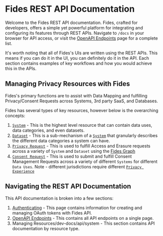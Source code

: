 # Fides REST API Documentation

Welcome to the Fides REST API documentation. Fides, crafted for developers, offers a simple yet powerful platform for integrating and configuring its features through REST APIs. Navigate to `/docs` in your browser for API access, or visit the [OpenAPI Endpoints](/dev-docs/api/list) page for a complete list.

It's worth noting that all of Fides's UIs are written using the REST APIs. This means if you can do it in the UI, you can definitely do it in the API. Each section contains examples of key workflows and how you would achieve this in the APIs. 

## Managing Privacy Resources with Fides

Fides's primary functions are to assist with Data Mapping and fulfilling Privacy/Consent Requests across Systems, 3rd party SaaS, and Databases. 

Fides has several types of key resources, however below is the overarching concepts: 
1. [`System`](/dev-docs/api/manage/system) - This is the highest level resource that can contain data uses, data categories, and even datasets.
2. [`Dataset`](/dev-docs/api/manage/dataset) - This is a sub-mechanism of a [`System`](/dev-docs/api/manage/system) that granularly describes the different data categories a system can have. 
3. [`Privacy Request`](/dev-docs/api/manage/privacy-request) - This is used to fulfill Access and Erasure requests across a variety of `System` and `Dataset` using the [Fides Graph](/dev-docs/configuration/privacy-requests/graphs)
4. [`Consent Request`](/dev-docs/api/manage/privacy-experience) - This is used to submit and fulfill Consent Management Requests across a variety of different `Systems` for different `Data Uses`. Note - different jurisdictions require different [`Privacy Experience`](/dev-docs/api/manage/privacy-experience)


## Navigating the REST API Documentation
This API documentation is broken into a few sections:

1. [Authenticating](/dev-docs/api/auth) - This page contains information for creating and managing OAuth tokens with Fides API.
2. [OpenAPI Endpoints](/dev-docs/api/list) - This contains all API endpoints on a single page. 
3. Managing Resources/dev-docs/api/system - This section contains API documentation by resource type. 

